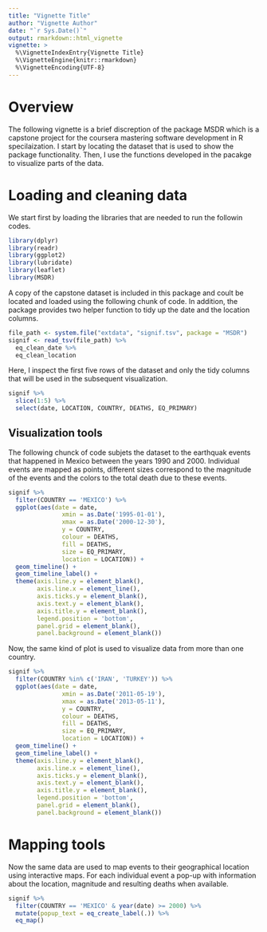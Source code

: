 ```yaml
---
title: "Vignette Title"
author: "Vignette Author"
date: "`r Sys.Date()`"
output: rmarkdown::html_vignette
vignette: >
  %\VignetteIndexEntry{Vignette Title}
  %\VignetteEngine{knitr::rmarkdown}
  %\VignetteEncoding{UTF-8}
---
```

# Overview  
The following vignette is a brief discreption of the package MSDR which is a capstone project for the coursera mastering software development in R specilaization. I start by locating the dataset that is used to show the package functionality. Then, I use the functions developed in the pacakge to visualize parts of the data.  

# Loading and cleaning data   
We start first by loading the libraries that are needed to run the followin codes.  

```r
library(dplyr)
library(readr)
library(ggplot2)
library(lubridate)
library(leaflet)
library(MSDR)
```

A copy of the capstone dataset is included in this package and coult be located and loaded using the following chunk of code. In addition, the package provides two helper function to tidy up the date and the location columns.  

```r
file_path <- system.file("extdata", "signif.tsv", package = "MSDR")
signif <- read_tsv(file_path) %>%
  eq_clean_date %>%
  eq_clean_location
```

Here, I inspect the first five rows of the dataset and only the tidy columns that will be used in the subsequent visualization.  

```r
signif %>%
  slice(1:5) %>%
  select(date, LOCATION, COUNTRY, DEATHS, EQ_PRIMARY)
```

## Visualization tools  
The following chunck of code subjets the dataset to the earthquak events that happened in Mexico between the years 1990 and 2000. Individual events are mapped as points, different sizes correspond to the magnitude of the events and the colors to the total death due to these events.  

```r
signif %>%
  filter(COUNTRY == 'MEXICO') %>%
  ggplot(aes(date = date,
               xmin = as.Date('1995-01-01'),
               xmax = as.Date('2000-12-30'),
               y = COUNTRY,
               colour = DEATHS,
               fill = DEATHS,
               size = EQ_PRIMARY,
               location = LOCATION)) +
  geom_timeline() +
  geom_timeline_label() +
  theme(axis.line.y = element_blank(),
        axis.line.x = element_line(),
        axis.ticks.y = element_blank(),
        axis.text.y = element_blank(),
        axis.title.y = element_blank(),
        legend.position = 'bottom',
        panel.grid = element_blank(),
        panel.background = element_blank())
```

Now, the same kind of plot is used to visualize data from more than one country.  

```r
signif %>%
  filter(COUNTRY %in% c('IRAN', 'TURKEY')) %>%
  ggplot(aes(date = date,
               xmin = as.Date('2011-05-19'),
               xmax = as.Date('2013-05-11'),
               y = COUNTRY,
               colour = DEATHS,
               fill = DEATHS,
               size = EQ_PRIMARY,
               location = LOCATION)) +
  geom_timeline() +
  geom_timeline_label() +
  theme(axis.line.y = element_blank(),
        axis.line.x = element_line(),
        axis.ticks.y = element_blank(),
        axis.text.y = element_blank(),
        axis.title.y = element_blank(),
        legend.position = 'bottom',
        panel.grid = element_blank(),
        panel.background = element_blank())
```


# Mapping tools  
Now the same data are used to map events to their geographical location using interactive maps. For each individual event a pop-up with information about the location, magnitude and resulting deaths when available.

```r
signif %>%
  filter(COUNTRY == 'MEXICO' & year(date) >= 2000) %>%
  mutate(popup_text = eq_create_label(.)) %>%
  eq_map()
```

